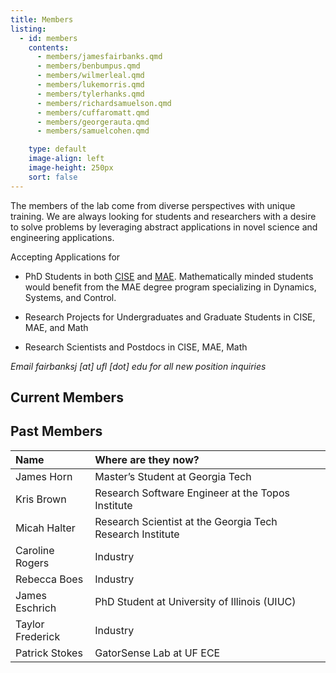 ```yaml
---
title: Members
listing: 
  - id: members
    contents: 
      - members/jamesfairbanks.qmd
      - members/benbumpus.qmd
      - members/wilmerleal.qmd
      - members/lukemorris.qmd
      - members/tylerhanks.qmd
      - members/richardsamuelson.qmd
      - members/cuffaromatt.qmd
      - members/georgerauta.qmd
      - members/samuelcohen.qmd

    type: default
    image-align: left
    image-height: 250px
    sort: false
---
```


The members of the lab come from diverse perspectives with unique training. We are always looking for students and researchers with a desire to solve problems by leveraging abstract applications in novel science and engineering applications.

Accepting Applications for 

* PhD Students in both [CISE](https://www.cise.ufl.edu/academics/graduate/phd/) and [MAE](https://mae.ufl.edu/students/graduate/degree-programs-requirements/). Mathematically minded students would benefit from the MAE degree program specializing in Dynamics, Systems, and Control.

* Research Projects for Undergraduates and Graduate Students in CISE, MAE, and Math

* Research Scientists and Postdocs in CISE, MAE, Math

*Email fairbanksj [at] ufl [dot] edu for all new position inquiries*

## Current Members

:::{#members}
:::

## Past Members

|  Name | Where are they now?|
|:------|:-------------------|
|James Horn      |Master's Student at Georgia Tech        |
|Kris Brown      |Research Software Engineer at the Topos Institute|
|Micah Halter    |Research Scientist at the Georgia Tech Research Institute|
|Caroline Rogers |Industry|
|Rebecca Boes    |Industry|
|James Eschrich  |PhD Student at University of Illinois (UIUC) |
|Taylor Frederick|Industry|
|Patrick Stokes  |GatorSense Lab at UF ECE|

